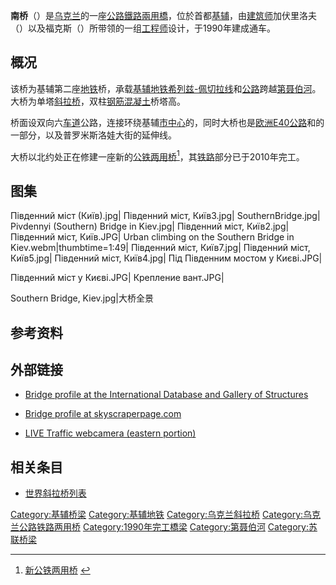 {{noteTA
|G1=地名
|1=zh-hans:斜拉桥;zh-hk:斜拉橋;zh-tw:斜張橋;}}
{{Infobox bridge
|bridge_name=南桥
|native_name=Південний міст
|native_name_lang=uk
|image=Південний міст, Київ6.jpg
|carries={{欧洲高速公路名|40}}<br>[[File:M03-CIS.svg|x16px]] {{le|M03公路 (乌克兰)|Highway M03 (Ukraine)|M03公路}}<br>[[File:Kiev_Metro_Line_3.svg|15px]] [[希列兹-佩切拉线|希列兹-佩切拉线]]
|crosses=[[第聂伯河|第聂伯河]]
|locale={{flag|UKR}} [[基辅|基辅]]
|designer=加伏里洛夫
|design=[[斜拉桥|斜拉桥]]
|length={{convert|1256|m|0}}
|width={{convert|41|m|0}}
|height={{convert|135|m|0}}
|mainspan={{convert|270|m|0}}
|begin=1983年
|open=1990年12月25日
|coordinates={{coord|50.39481|30.58814|display=inline,title}}
}}
'''南桥'''（{{lang-uk|Південний міст|Pivdennyi mist}}）是[[乌克兰|乌克兰]]的一座[[公路鐵路兩用橋|公路鐵路兩用橋]]，位於首都[[基辅|基辅]]，由{{le|莫斯托布德|Mostobud}}[[建筑师|建筑师]]加伏里洛夫（{{lang|en|A. Gavrilov}}）以及福克斯（{{lang|en|G. Fux}}）所带领的一组[[工程师|工程师]]设计，于1990年建成通车。

== 概况 ==
该桥为基辅第二座[[地铁|地铁]]桥，承载[[基辅地铁|基辅地铁]][[希列兹-佩切拉线|希列兹-佩切拉线]]和[[公路|公路]]跨越[[第聂伯河|第聂伯河]]。大桥为单塔[[斜拉桥|斜拉桥]]，双柱[[钢筋混凝土|钢筋混凝土]]桥塔高{{convert|135|m|0}}。

桥面设双向六[[车道|车道]]公路，连接环绕基辅[[市中心|市中心]]的{{link-uk|小环路 (基辅)|Мала Окружна дорога (Київ)|小环路}}，同时大桥也是[[欧洲E40公路|欧洲E40公路]]和{{le|M03公路 (乌克兰)|Highway M03 (Ukraine)|M03公路}}的一部分，以及普罗米斯洛娃大街的延伸线。

大桥以北约{{convert|1.5|mi|km|1}}处正在修建一座新的[[公铁两用桥|公铁两用桥]]<ref>{{uk icon}} [http://www.swrailway.gov.ua/invest/mostdnepr/ 新公铁两用桥] {{Wayback|url=http://www.swrailway.gov.ua/invest/mostdnepr/ |date=20191128211333 }}</ref>，其[[铁路|铁路]]部分已于2010年完工。

==图集==
<gallery widths=250px heights=170px>
Південний міст (Київ).jpg|
Південний міст, Київ3.jpg|
SouthernBridge.jpg|
Pivdennyi (Southern) Bridge in Kiev.jpg|
Південний міст, Київ2.jpg|
Південний міст, Київ.JPG|
Urban climbing on the Southern Bridge in Kiev.webm|thumbtime=1:49|
Південний міст, Київ7.jpg|
Південний міст, Київ5.jpg|
Південний міст, Київ4.jpg|
Під Південним мостом у Києві.JPG|
</gallery>
<gallery widths=170px heights=250px>
Південний міст у Києві.JPG|
Крепление вант.JPG|
</gallery>
<gallery widths=700>
Southern Bridge, Kiev.jpg|大桥全景
</gallery>

== 参考资料 ==
{{reflist}}

== 外部链接 ==
*{{en icon}} [http://en.structurae.de/structures/data/index.cfm?id=s0001495 Bridge profile at the International Database and Gallery of Structures]
*{{en icon}} [http://skyscraperpage.com/cities/?buildingID=62423 Bridge profile at skyscraperpage.com] {{Wayback|url=http://skyscraperpage.com/cities/?buildingID=62423 |date=20190809161911 }}
* [https://web.archive.org/web/20110721230508/http://www.live.osokorki.info/cam.html LIVE Traffic webcamera (eastern portion)]

== 相关条目 ==
* [[世界斜拉桥列表|世界斜拉桥列表]]


[[Category:基辅桥梁|Category:基辅桥梁]]
[[Category:基辅地铁|Category:基辅地铁]]
[[Category:乌克兰斜拉桥|Category:乌克兰斜拉桥]]
[[Category:乌克兰公路铁路两用桥|Category:乌克兰公路铁路两用桥]]
[[Category:1990年完工橋梁|Category:1990年完工橋梁]]
[[Category:第聂伯河|Category:第聂伯河]]
[[Category:苏联桥梁|Category:苏联桥梁]]